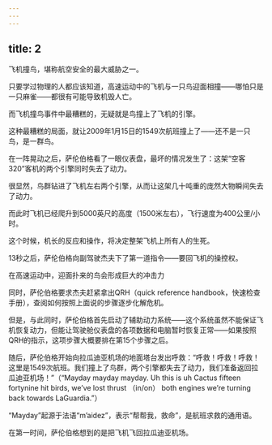 ```yaml
---
---
---
```

title: 2
---



飞机撞鸟，堪称航空安全的最大威胁之一。

只要学过物理的人都应该知道，高速运动中的飞机与一只鸟迎面相撞——哪怕只是一只麻雀——都很有可能导致机毁人亡。

而飞机撞鸟事件中最糟糕的，无疑就是鸟撞上了飞机的引擎。

这种最糟糕的局面，就让2009年1月15日的1549次航班撞上了——还不是一只鸟，是一群鸟。

在一阵晃动之后，萨伦伯格看了一眼仪表盘，最坏的情况发生了：这架“空客320”客机的两个引擎同时失去了动力。

很显然，鸟群钻进了飞机左右两个引擎，从而让这架几十吨重的庞然大物瞬间失去了动力。

而此时飞机已经爬升到5000英尺的高度（1500米左右），飞行速度为400公里/小时。

这个时候，机长的反应和操作，将决定整架飞机上所有人的生死。

13秒之后，萨伦伯格向副驾驶杰夫下了第一道指令——要回飞机的操控权。

在高速运动中，迎面扑来的鸟会形成巨大的冲击力



同时，萨伦伯格要求杰夫赶紧拿出QRH（quick reference handbook，快速检查手册），查阅如何按照上面说的步骤逐步化解危机。

但是，与此同时，萨伦伯格首先启动了辅助动力系统——这个系统虽然不能保证飞机恢复动力，但能让驾驶舱仪表盘的各项数据和电脑暂时恢复正常——如果按照QRH的指示，这项步骤大概要排在第15个步骤之后。

随后，萨伦伯格开始向拉瓜迪亚机场的地面塔台发出呼救：“呼救！呼救！呼救！这里是1549次航班。我们撞上了鸟群，两个引擎都失去了动力，我们准备返回拉瓜迪亚机场！”（“Mayday mayday mayday. Uh this is uh Cactus fifteen fortynine hit birds, we’ve lost thrust （in/on） both engines we’re turning back towards LaGuardia.”）

“Mayday”起源于法语“m’aidez”，表示“帮帮我，救命”，是航班求救的通用语。

在第一时间，萨伦伯格想到的是把飞机飞回拉瓜迪亚机场。